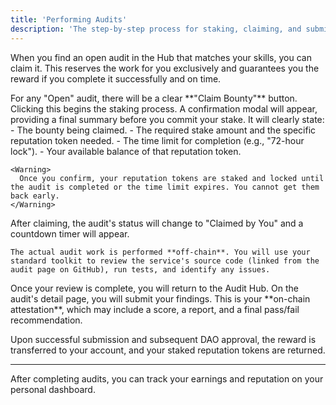 ```yaml
---
title: 'Performing Audits'
description: 'The step-by-step process for staking, claiming, and submitting an audit.'
---
```


When you find an open audit in the Hub that matches your skills, you can claim it. This reserves the work for you exclusively and guarantees you the reward if you complete it successfully and on time.

<Steps>
  <Step title="Claim the Bounty">
    For any "Open" audit, there will be a clear **"Claim Bounty"** button. Clicking this begins the staking process.
  </Step>
  <Step title="Confirm the Stake">
    A confirmation modal will appear, providing a final summary before you commit your stake. It will clearly state:
    - The bounty being claimed.
    - The required stake amount and the specific reputation token needed.
    - The time limit for completion (e.g., "72-hour lock").
    - Your available balance of that reputation token.

    <Warning>
      Once you confirm, your reputation tokens are staked and locked until the audit is completed or the time limit expires. You cannot get them back early.
    </Warning>

  </Step>
  <Step title="Perform the Off-Chain Audit">
    After claiming, the audit's status will change to "Claimed by You" and a countdown timer will appear.

    The actual audit work is performed **off-chain**. You will use your standard toolkit to review the service's source code (linked from the audit page on GitHub), run tests, and identify any issues.

  </Step>
  <Step title="Submit Your On-Chain Attestation">
    Once your review is complete, you will return to the Audit Hub. On the audit's detail page, you will submit your findings. This is your **on-chain attestation**, which may include a score, a report, and a final pass/fail recommendation.
  </Step>
</Steps>

Upon successful submission and subsequent DAO approval, the reward is transferred to your account, and your staked reputation tokens are returned.

---

After completing audits, you can track your earnings and reputation on your personal dashboard.
